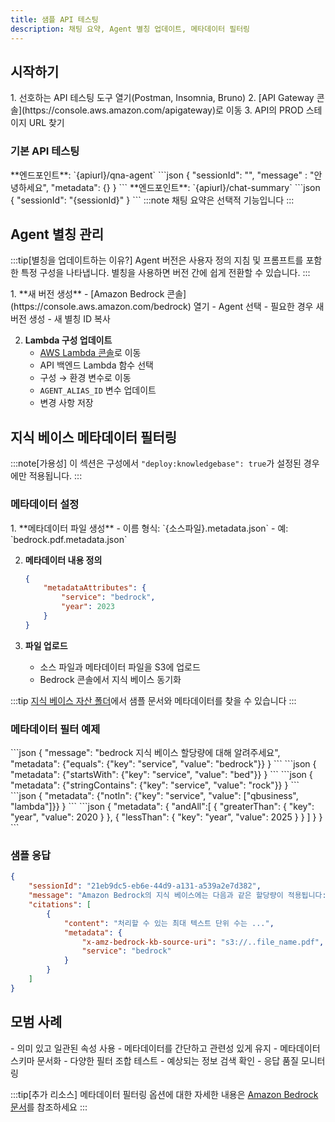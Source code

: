 ```yaml
---
title: 샘플 API 테스팅
description: 채팅 요약, Agent 별칭 업데이트, 메타데이터 필터링
---
```



## 시작하기

<Steps>
1. 선호하는 API 테스팅 도구 열기(Postman, Insomnia, Bruno)
2. [API Gateway 콘솔](https://console.aws.amazon.com/apigateway)로 이동
3. API의 PROD 스테이지 URL 찾기
</Steps>

### 기본 API 테스팅

<Tabs>
  <TabItem label="QnA Agent 호출">
  **엔드포인트**: `{apiurl}/qna-agent`
    ```json
    {
        "sessionId": "",
        "message" : "안녕하세요",
        "metadata": {} 
    }
    ```
  </TabItem>
  
  <TabItem label="채팅 세션 요약 가져오기">
    **엔드포인트**: `{apiurl}/chat-summary`
    ```json
    {
        "sessionId": "{sessionId}" 
    }
    ```
    :::note
    채팅 요약은 선택적 기능입니다
    :::
  </TabItem>
</Tabs>

## Agent 별칭 관리

:::tip[별칭을 업데이트하는 이유?]
Agent 버전은 사용자 정의 지침 및 프롬프트를 포함한 특정 구성을 나타냅니다. 별칭을 사용하면 버전 간에 쉽게 전환할 수 있습니다.
:::

<Steps>
1. **새 버전 생성**
   - [Amazon Bedrock 콘솔](https://console.aws.amazon.com/bedrock) 열기
   - Agent 선택
   - 필요한 경우 새 버전 생성
   - 새 별칭 ID 복사

2. **Lambda 구성 업데이트**
   - [AWS Lambda 콘솔](https://console.aws.amazon.com/lambda)로 이동
   - API 백엔드 Lambda 함수 선택
   - 구성 → 환경 변수로 이동
   - `AGENT_ALIAS_ID` 변수 업데이트
   - 변경 사항 저장
</Steps>

## 지식 베이스 메타데이터 필터링

:::note[가용성]
이 섹션은 구성에서 `"deploy:knowledgebase": true`가 설정된 경우에만 적용됩니다.
:::

### 메타데이터 설정

<Steps>
1. **메타데이터 파일 생성**
   - 이름 형식: `{소스파일}.metadata.json`
   - 예: `bedrock.pdf.metadata.json`

2. **메타데이터 내용 정의**
   ```json
   {
       "metadataAttributes": {
           "service": "bedrock",
           "year": 2023
       }
   }
   ```

3. **파일 업로드**
   - 소스 파일과 메타데이터 파일을 S3에 업로드
   - Bedrock 콘솔에서 지식 베이스 동기화
</Steps>

:::tip
[지식 베이스 자산 폴더](/ko/packages/cdk_infra/src/assets/knowledgebase)에서 샘플 문서와 메타데이터를 찾을 수 있습니다
:::

### 메타데이터 필터 예제

<Tabs>
  <TabItem label="Exact Match">
    ```json
    {
        "message": "bedrock 지식 베이스 할당량에 대해 알려주세요",
        "metadata": {"equals": {"key": "service", "value": "bedrock"}}
    }
    ```
  </TabItem>
  
  <TabItem label="Starts With">
    ```json
    {
        "metadata": {"startsWith": {"key": "service", "value": "bed"}}
    }
    ```
  </TabItem>
  
  <TabItem label="Contains">
    ```json
    {
        "metadata": {"stringContains": {"key": "service", "value": "rock"}}
    }
    ```
  </TabItem>
  
  <TabItem label="Not In">
    ```json
    {
        "metadata": {"notIn": {"key": "service", "value": ["qbusiness", "lambda"]}}
    }
    ```
  </TabItem>
  
  <TabItem label="Multiple Conditions">
    ```json
    {
        "metadata": {
            "andAll":[
                {
                    "greaterThan": {
                        "key": "year", 
                        "value": 2020
                    }
                },
                {
                    "lessThan":  {
                        "key": "year", 
                        "value": 2025
                    }
                }
            ]
        }
    }
    ```
  </TabItem>
</Tabs>

### 샘플 응답

```json
{
    "sessionId": "21eb9dc5-eb6e-44d9-a131-a539a2e7d382",
    "message": "Amazon Bedrock의 지식 베이스에는 다음과 같은 할당량이 적용됩니다: ...",
    "citations": [
        {
            "content": "처리할 수 있는 최대 텍스트 단위 수는 ...",
            "metadata": {
                "x-amz-bedrock-kb-source-uri": "s3://..file_name.pdf",
                "service": "bedrock"
            }
        }
    ]
}
```

## 모범 사례

<CardGrid>
  <Card title="메타데이터 관리" icon="document">
    - 의미 있고 일관된 속성 사용
    - 메타데이터를 간단하고 관련성 있게 유지
    - 메타데이터 스키마 문서화
  </Card>

  <Card title="테스팅 전략" icon="open-book">
    - 다양한 필터 조합 테스트
    - 예상되는 정보 검색 확인
    - 응답 품질 모니터링
  </Card>
</CardGrid>

:::tip[추가 리소스]
메타데이터 필터링 옵션에 대한 자세한 내용은 [Amazon Bedrock 문서](https://docs.aws.amazon.com/bedrock/latest/userguide/kb-test-config.html)를 참조하세요
::: 